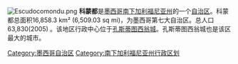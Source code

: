 [[File:Escudocomondu.png|right]]
'''科蒙都'''是[[墨西哥|墨西哥]][[南下加利福尼亚州|南下加利福尼亚州]]的一个[[自治区_(墨西哥)|自治区]]。科蒙都总面积16,858.3 km² (6,509.03 sq mi)，为墨西哥第七大自治区。总人口63,830(2005) 。该地区行政中心位于[[孔斯蒂图西翁城|孔斯蒂图西翁城]]。孔斯蒂图西翁城也是该区最大的城市。

{{墨西哥行政区划小作品}}
[[Category:墨西哥自治区|Category:墨西哥自治区]]
[[Category:南下加利福尼亚州行政区划|Category:南下加利福尼亚州行政区划]]